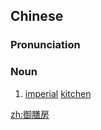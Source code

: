 ==Chinese==
{{zh-forms|type=21}}

===Pronunciation===
{{zh-pron
|m=yùshànfáng
|cat=n
}}

===Noun===
{{zh-noun}}

# [[imperial]] [[kitchen]]

[[zh:御膳房]]